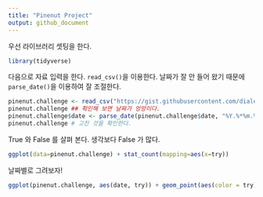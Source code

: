 ```yaml
---
title: "Pinenut Project"
output: github_document
---
```


우선 라이브러리 셋팅을 한다.

```r
library(tidyverse)
```

다음으로 자료 입력을 한다. `read_csv()`을 이용한다.
날짜가 잘 안 들어 왔기 때문에 `parse_date()`을 이용하여 잘 조절한다.

```r
pinenut.challenge <- read_csv("https://gist.githubusercontent.com/dialektike/a851a96238b4ae9baf57672a0d2ff0a1/raw/340310f11e92aef9e483431d07e8951cac2661c3/tae_woo.csv")
pinenut.challenge ## 확인해 보면 날짜가 엉망이다.
pinenut.challenge$date <- parse_date(pinenut.challenge$date, "%Y.%*%m.%*%d.")
pinenut.challenge # 고친 것을 확인한다.
```

True 와 False 를 살펴 본다. 생각보다 False 가 많다.

```r
ggplot(data=pinenut.challenge) + stat_count(mapping=aes(x=try))
```

날짜별로 그려보자!

```r
ggplot(pinenut.challenge, aes(date, try)) + geom_point(aes(color = try))
```